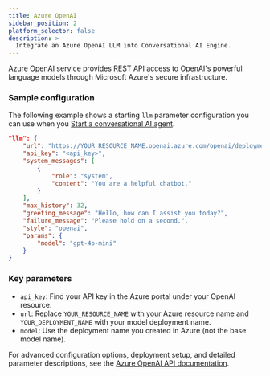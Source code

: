 ```yaml
---
title: Azure OpenAI
sidebar_position: 2
platform_selector: false
description: >
  Integrate an Azure OpenAI LLM into Conversational AI Engine.
---
```


Azure OpenAI service provides REST API access to OpenAI's powerful language models through Microsoft Azure's secure infrastructure.

### Sample configuration

The following example shows a starting `llm` parameter configuration you can use when you [Start a conversational AI agent](/conversational-ai/rest-api/join).

```json
"llm": {
    "url": "https://YOUR_RESOURCE_NAME.openai.azure.com/openai/deployments/YOUR_DEPLOYMENT_NAME/chat/completions?api-version=AZURE_API_VERSION",
    "api_key": "<api_key>",
    "system_messages": [
        {
            "role": "system",
            "content": "You are a helpful chatbot."
        }
    ],
    "max_history": 32,
    "greeting_message": "Hello, how can I assist you today?",
    "failure_message": "Please hold on a second.",
    "style": "openai",
    "params": {
        "model": "gpt-4o-mini"
    }
}
```

### Key parameters

- `api_key`: Find your API key in the Azure portal under your OpenAI resource.
- `url`: Replace `YOUR_RESOURCE_NAME` with your Azure resource name and `YOUR_DEPLOYMENT_NAME` with your model deployment name.
- `model`: Use the deployment name you created in Azure (not the base model name).

For advanced configuration options, deployment setup, and detailed parameter descriptions, see the [Azure OpenAI API documentation](https://learn.microsoft.com/en-us/azure/ai-services/openai/reference).